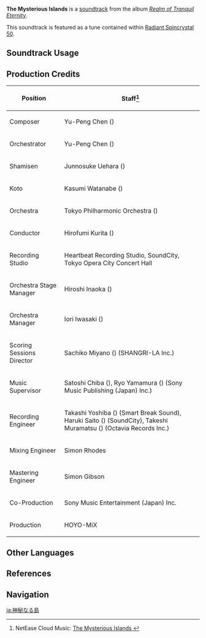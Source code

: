 {{Soundtrack Infobox
|image          = Realm of Tranquil Eternity.png
|album          = Realm of Tranquil Eternity
|disc           = 1
|number         = 11
|featured       =
|featured2      =
|featured3      =
|featured_disc  =
|featured_disc2 =
|featured_disc3 =
|youtube_id     = loKVRSDMZKg
|spotify_id     = 4s0PLfmtmhDMf8ilMkhVgW
|previous       = Thoughts of Lightning
|next           = Sakura-Scented Kiseru
}}
'''The Mysterious Islands''' is a [[soundtrack]] from the album ''[[Realm of Tranquil Eternity]]''.

This soundtrack is featured as a tune contained within [[Radiant Spincrystal 50]].

==Soundtrack Usage==
{{Soundtrack Usage
|quest    = 
|location = Narukami Island//day
|domain   = 
|teapot   = 50
}}

==Production Credits==
{| class="wikitable"
! Position
! Staff<ref>NetEase Cloud Music: [https://music.163.com/#/song?id=1879098360 The Mysterious Islands {{zh|神秘之岛}}]</ref>
|-
! Composer
| Yu-Peng Chen ({{zh|陈致逸}})
|-
! Orchestrator
| Yu-Peng Chen ({{zh|陈致逸}})
|-
! Shamisen
| Junnosuke Uehara ({{ja|上原 潤之助}})
|-
! Koto
| Kasumi Watanabe ({{ja|渡邊 香澄}})
|-
! Orchestra
| Tokyo Philharmonic Orchestra ({{ja|東京フィルハーモニー交響楽団}})
|-
! Conductor
| Hirofumi Kurita ({{ja|栗田 博文}})
|-
! Recording Studio
| Heartbeat Recording Studio, SoundCity, Tokyo Opera City Concert Hall
|-
! Orchestra Stage Manager
| Hiroshi Inaoka ({{ja|稲岡 宏司}})
|-
! Orchestra Manager
| Iori Iwasaki ({{ja|岩崎 井織}})
|-
! Scoring Sessions Director
| Sachiko Miyano ({{ja|宮野 幸子}}) (SHANGRI-LA Inc.)
|-
! Music Supervisor
| Satoshi Chiba ({{ja|千葉 智史}}), Ryo Yamamura ({{ja|山村 涼}}) (Sony Music Publishing (Japan) Inc.)
|-
! Recording Engineer
| Takashi Yoshiba ({{ja|吉羽 貴史}}) (Smart Break Sound), Haruki Saito ({{ja|齋藤 春樹}}) (SoundCity), Takeshi Muramatsu ({{ja|村松 健}}) (Octavia Records Inc.)
|-
! Mixing Engineer
| Simon Rhodes
|-
! Mastering Engineer
| Simon Gibson
|-
! Co-Production
| Sony Music Entertainment (Japan) Inc.
|-
! Production
| HOYO-MiX
|}

==Other Languages==
{{Other Languages
|en      = The Mysterious Islands
|zhs     = 神秘之岛
|zhs_rm  = Shénmì zhī Dǎo
|zht     = 神秘之島
|zht_rm  = Shénmì zhī Dǎo
|zh_tl   = 
|ja      = 神秘なる島
|ja_rm   = Shinpi-naru Shima
|ja_tl   = 
|ko      = The Mysterious Islands<ref name="RS 50">{{Ref/Item|Radiant Spincrystal 50|note=Korean, Spanish, French, Russian, Thai, Vietnamese, German, Indonesian, Portuguese, Turkish}}</ref>
|es      = The Mysterious Islands<ref name="RS 50" />
|fr      = The Mysterious Islands<ref name="RS 50" />
|ru      = The Mysterious Islands<ref name="RS 50" />
|th      = The Mysterious Islands<ref name="RS 50" />
|vi      = Hòn {{tt|Đảo|島}} {{tt|Thần Bí|神秘}}<ref name="RS 50" />
|de      = The Mysterious Islands<ref name="RS 50" />
|id      = The Mysterious Islands<ref name="RS 50" />
|pt      = The Mysterious Islands<ref name="RS 50" />
|tr      = The Mysterious Islands<ref name="RS 50" />
}}

==References==
{{Reflist}}

==Navigation==
{{Soundtrack Navbox|Realm of Tranquil Eternity}}

[[ja:神秘なる島]]
